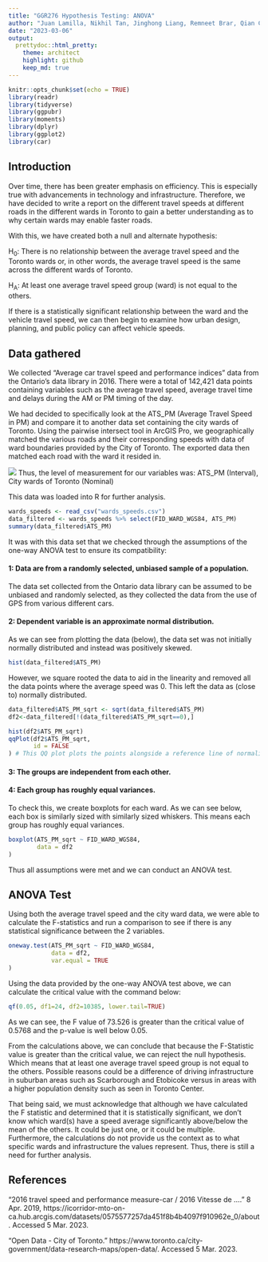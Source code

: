 ```yaml
---
title: "GGR276 Hypothesis Testing: ANOVA"
author: "Juan Lamilla, Nikhil Tan, Jinghong Liang, Remneet Brar, Qian Chi"
date: "2023-03-06"
output:
  prettydoc::html_pretty:
    theme: architect
    highlight: github
    keep_md: true
---
```


```r
knitr::opts_chunk$set(echo = TRUE)
library(readr)
library(tidyverse)
library(ggpubr)
library(moments)
library(dplyr)
library(ggplot2)
library(car)
```


## Introduction

Over time, there has been greater emphasis on efficiency. This is especially true with advancements in technology and infrastructure. Therefore, we have decided to write a report on the different travel speeds at different roads in the different wards in Toronto to gain a better understanding as to why certain wards may enable faster roads. 

With this, we have created both a null and alternate hypothesis:

H~0~: There is no relationship between the average travel speed and the Toronto wards or, in other words, the average travel speed is the same across the different wards of Toronto. 

H~A~: At least one average travel speed group (ward) is not equal to the others.

If there is a statistically significant relationship between the ward and the vehicle travel speed, we can then begin to examine how urban design, planning, and public policy can affect vehicle speeds. 


## Data gathered 

We collected “Average car travel speed and performance indices” data from the Ontario’s data library in 2016. There were a total of 142,421 data points containing variables such as the average travel speed, average travel time and delays during the AM or PM timing of the day. 

We had decided to specifically look at the ATS_PM (Average Travel Speed in PM) and compare it to another data set containing the city wards of Toronto. Using the pairwise intersect tool in ArcGIS Pro, we geographically matched the various roads and their corresponding speeds with data of ward boundaries provided by the City of Toronto. The exported data then matched each road with the ward it resided in. 

![](Layout.png)
Thus, the level of measurement for our variables was:
ATS_PM (Interval), City wards of Toronto (Nominal)

This data was loaded into R for further analysis.

```r
wards_speeds <- read_csv("wards_speeds.csv")
data_filtered <- wards_speeds %>% select(FID_WARD_WGS84, ATS_PM)
summary(data_filtered$ATS_PM)
```

It was with this data set that we checked through the assumptions of the one-way ANOVA test to ensure its compatibility:

#### 1: Data are from a randomly selected, unbiased sample of a population.

The data set collected from the Ontario data library can be assumed to be unbiased and randomly selected, as they collected the data from the use of GPS from various different cars. 

#### 2: Dependent variable is an approximate normal distribution.

As we can see from plotting the data (below), the data set was not initially normally distributed and instead was positively skewed.

```r
hist(data_filtered$ATS_PM)
```

However, we square rooted the data to aid in the linearity and removed all the data points where the average speed was 0. This left the data as (close to) normally distributed. 

```r
data_filtered$ATS_PM_sqrt <- sqrt(data_filtered$ATS_PM)
df2<-data_filtered[!(data_filtered$ATS_PM_sqrt==0),]

hist(df2$ATS_PM_sqrt)
qqPlot(df2$ATS_PM_sqrt,
       id = FALSE
) # This QQ plot plots the points alongside a reference line of normality. As we can see, the points more or less fall along this line.
```

#### 3: The groups are independent from each other. 

#### 4: Each group has roughly equal variances.

To check this, we create boxplots for each ward. As we can see below, each box is similarly sized with similarly sized whiskers. This means each group has roughly equal variances.

```r
boxplot(ATS_PM_sqrt ~ FID_WARD_WGS84,
        data = df2
)
```

Thus all assumptions were met and we can conduct an ANOVA test.

## ANOVA Test

Using both the average travel speed and the city ward data, we were able to calculate the F-statistics and run a comparison to see if there is any statistical significance between the 2 variables. 

```r
oneway.test(ATS_PM_sqrt ~ FID_WARD_WGS84,
            data = df2,
            var.equal = TRUE
)
```
Using the data provided by the one-way ANOVA test above, we can calculate the critical value with the command below:

```r
qf(0.05, df1=24, df2=10385, lower.tail=TRUE)
```

As we can see, the F value of 73.526 is greater than the critical value of 0.5768 and the p-value is well below 0.05.

From the calculations above, we can conclude that because the F-Statistic value is greater than the critical value, we can reject the null hypothesis. Which means that at least one average travel speed group is not equal to the others. Possible reasons could be a difference of driving infrastructure in suburban areas such as Scarborough and Etobicoke versus in areas with a higher population density such as seen in Toronto Center. 

That being said, we must acknowledge that although we have calculated the F statistic and determined that it is statistically significant, we don’t know which ward(s) have a speed average significantly above/below the mean of the others. It could be just one, or it could be multiple. Furthermore, the calculations do not provide us the context as to what specific wards and infrastructure the values represent. Thus, there is still a need for further analysis. 

## References

 "2016 travel speed and performance measure-car / 2016 Vitesse de ...." 8 Apr. 2019, https://icorridor-mto-on-ca.hub.arcgis.com/datasets/0575577257da451f8b4b4097f910962e_0/about. Accessed 5 Mar. 2023.

"Open Data - City of Toronto." https://www.toronto.ca/city-government/data-research-maps/open-data/. Accessed 5 Mar. 2023.

